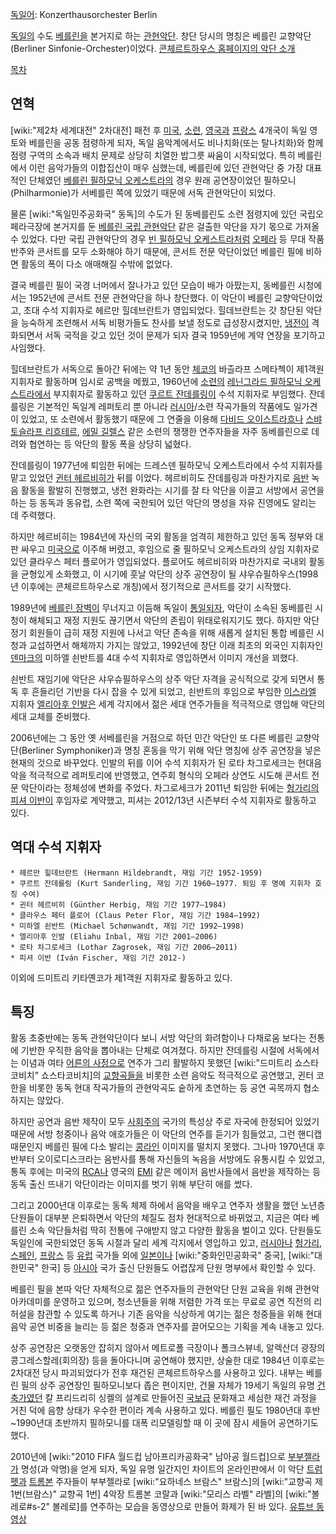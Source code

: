 [[독일어]]: Konzerthausorchester Berlin

[[독일]]의 수도 [[베를린]]을 본거지로 하는 [[관현악단]]. 창단 당시의 명칭은 베를린 교향악단(Berliner Sinfonie-Orchester)이었다. [http://www.konzerthaus.de/konzerthausorchester-berlin 콘체르트하우스 홈페이지의 악단 소개]

[[목차]]

== 연혁 ==
[wiki:"제2차 세계대전" 2차대전] 패전 후 [[미국]], [[소련]], [[영국]]과 [[프랑스]] 4개국이 독일 영토와 베를린을 공동 점령하게 되자, 독일 음악계에서도 비나치화(또는 탈나치화)와 함께 점령 구역의 소속과 배치 문제로 상당히 치열한 밥그릇 싸움이 시작되었다. 특히 베를린에서 이런 음악가들의 이합집산이 매우 심했는데, 베를린에 있던 관현악단 중 가장 대표적인 단체였던 [[베를린 필하모닉 오케스트라]]의 경우 원래 공연장이었던 필하모니(Philharmonie)가 서베를린 쪽에 있었기 때문에 서독 관현악단이 되었다.

물론 [wiki:"독일민주공화국" 동독]의 수도가 된 동베를린도 소련 점령지에 있던 국립오페라극장에 본거지를 둔 [[베를린 국립 관현악단]] 같은 걸출한 악단을 자기 몫으로 가져올 수 있었다. 다만 국립 관현악단의 경우 [[빈 필하모닉 오케스트라]]처럼 [[오페라]] 등 무대 작품 반주와 콘서트를 모두 소화해야 하기 때문에, 콘서트 전문 악단이었던 베를린 필에 비하면 활동의 폭이 다소 애매해질 수밖에 없었다.

결국 베를린 필이 국경 너머에서 잘나가고 있던 모습이 배가 아팠는지, 동베를린 시청에서는 1952년에 콘서트 전문 관현악단을 하나 창단했다. 이 악단이 베를린 교향악단이었고, 초대 수석 지휘자로 헤르만 힐데브란트가 영입되었다. 힐데브란트는 갓 창단된 악단을 능숙하게 조련해서 서독 비평가들도 찬사를 보낼 정도로 급성장시켰지만, [[냉전]]이 격화되면서 서독 국적을 갖고 있던 것이 문제가 되자 결국 1959년에 계약 연장을 포기하고 사임했다.

힐데브란트가 서독으로 돌아간 뒤에는 약 1년 동안 [[체코]]의 바츨라프 스메타첵이 제1객원 지휘자로 활동하며 임시로 공백을 메꿨고, 1960년에 [[소련]]의 [[레닌그라드 필하모닉 오케스트라]]에서 부지휘자로 활동하고 있던 [[쿠르트 잔데를링]]이 수석 지휘자로 부임했다. 잔데를링은 기본적인 독일계 레퍼토리 뿐 아니라 [[러시아]]/소련 작곡가들의 작품에도 일가견이 있었고, 또 소련에서 활동했기 때문에 그 연줄을 이용해 [[다비드 오이스트라흐]]나 [[스뱌토슬라프 리흐테르]], [[에밀 길렐스]] 같은 소련의 쟁쟁한 연주자들을 자주 동베를린으로 데려와 협연하는 등 악단의 활동 폭을 상당히 넓혔다.

잔데를링이 1977년에 퇴임한 뒤에는 드레스덴 필하모닉 오케스트라에서 수석 지휘자를 맡고 있었던 [[귄터 헤르비히]]가 뒤를 이었다. 헤르비히도 잔데를링과 마찬가지로 [[음반]] 녹음 활동을 활발히 진행했고, 냉전 완화라는 시기를 잘 타 악단을 이끌고 서방에서 공연을 하는 등 동독과 동유럽, 소련 쪽에 국한되어 있던 악단의 명성을 자유 진영에도 알리는 데 주력했다.

하지만 헤르비히는 1984년에 자신의 국외 활동을 엄격히 제한하고 있던 동독 정부와 대판 싸우고 [[미국]]으로 이주해 버렸고, 후임으로 줄 필하모닉 오케스트라의 상임 지휘자로 있던 클라우스 페터 플로어가 영입되었다. 플로어도 헤르비히와 마찬가지로 국내외 활동을 균형있게 소화했고, 이 시기에 훗날 악단의 상주 공연장이 될 샤우슈필하우스(1998년 이후에는 콘체르트하우스로 개칭)에서 정기적으로 콘서트를 갖기 시작했다.

1989년에 [[베를린 장벽]]이 무너지고 이듬해 독일이 [[통일]]되자, 악단이 소속된 동베를린 시청이 해체되고 재정 지원도 끊기면서 악단의 존립이 위태로워지기도 했다. 하지만 악단 정기 회원들이 급히 재정 지원에 나서고 악단 존속을 위해 새롭게 설치된 통합 베를린 시청과 교섭하면서 해체까지 가지는 않았고, 1992년에 창단 이래 최초의 외국인 지휘자인 [[덴마크]]의 미하엘 쇤반트를 4대 수석 지휘자로 영입하면서 이미지 개선을 꾀했다.

쇤반트 재임기에 악단은 샤우슈필하우스의 상주 악단 자격을 공식적으로 갖게 되면서 통독 후 흔들리던 기반을 다시 잡을 수 있게 되었고, 쇤반트의 후임으로 부임한 [[이스라엘]] 지휘자 [[엘리아후 인발]]은 세계 각지에서 젊은 세대 연주가들을 적극적으로 영입해 악단의 세대 교체를 준비했다.

2006년에는 그 동안 옛 서베를린을 거점으로 하던 민간 악단인 또 다른 베를린 교향악단(Berliner Symphoniker)과 명칭 혼동을 막기 위해 악단 명칭에 상주 공연장을 넣은 현재의 것으로 바꾸었다. 인발의 뒤를 이어 수석 지휘자가 된 로타 차그로세크는 현대음악을 적극적으로 레퍼토리에 반영했고, 연주회 형식의 오페라 상연도 시도해 콘서트 전문 악단이라는 정체성에 변화를 주었다. 차그로세크가 2011년 퇴임한 뒤에는 [[헝가리]]의 [[피셔 이반]]이 후임자로 계약했고, 피셔는 2012/13년 시즌부터 수석 지휘자로 활동하고 있다.

== 역대 수석 지휘자 ==
 * 헤르만 힐데브란트 (Hermann Hildebrandt, 재임 기간 1952-1959)
 * 쿠르트 잔데를링 (Kurt Sanderling, 재임 기간 1960–1977. 퇴임 후 명예 지휘자 호칭 수여)
 * 귄터 헤르비히 (Günther Herbig, 재임 기간 1977–1984)
 * 클라우스 페터 플로어 (Claus Peter Flor, 재임 기간 1984–1992)
 * 미하엘 쇤반트 (Michael Schønwandt, 재임 기간 1992–1998)
 * 엘리아후 인발 (Eliahu Inbal, 재임 기간 2001–2006)
 * 로타 차그로세크 (Lothar Zagrosek, 재임 기간 2006–2011)
 * 피셔 이반 (Iván Fischer, 재임 기간 2012-)

이외에 드미트리 키타옌코가 제1객원 지휘자로 활동하고 있다.

== 특징 ==
활동 초중반에는 동독 관현악단이다 보니 서방 악단의 화려함이나 다채로움 보다는 전통에 기반한 우직한 음악을 뽑아내는 단체로 여겨졌다. 하지만 잔데를링 시절에 서독에서는 이념과 여타 [[어른의 사정]]으로 연주가 그리 활발하지 못했던 [wiki:"드미트리 쇼스타코비치" 쇼스타코비치]의 [[교향곡]]들을 비롯한 소련 음악도 적극적으로 공연했고, 귄터 코한을 비롯한 동독 현대 작곡가들의 관현악곡도 숱하게 초연하는 등 공연 곡목까지 협소하지는 않았다.

하지만 공연과 음반 제작이 모두 [[사회주의]] 국가의 특성상 주로 자국에 한정되어 있었기 때문에 서방 청중이나 음악 애호가들은 이 악단의 연주를 듣기가 힘들었고, 그런 핸디캡 때문인지 베를린 필에 다소 발리는 [[콩라인]] 이미지를 떨치지 못했다. 그나마 1970년대 후반부터 오이로디스크라는 음반사를 통해 자신들의 녹음을 서방에도 유통시킬 수 있었고, 통독 후에는 미국의 [[RCA]]나 영국의 [[EMI]] 같은 메이저 음반사들에서 음반을 제작하는 등 동독 출신 뜨내기 악단이라는 이미지를 벗기 위해 부단히 애를 썼다.

그리고 2000년대 이후로는 동독 체제 하에서 음악을 배우고 연주자 생활을 했던 노년층 단원들이 대부분 은퇴하면서 악단의 체질도 점차 현대적으로 바뀌었고, 지금은 여타 베를린 소속 악단들처럼 딱히 전통에 구애받지 않고 다양한 활동을 벌이고 있다. 단원들도 독일인에 국한되었던 동독 시절과 달리 세계 각지에서 영입하고 있고, [[러시아]]나 [[헝가리]], [[스페인]], [[프랑스]] 등 [[유럽]] 국가들 외에 [[일본]]이나 [wiki:"중화인민공화국" 중국], [wiki:"대한민국" 한국] 등 [[아시아]] 국가 출신 단원들도 어렵잖게 단원 명부에서 확인할 수 있다.

베를린 필을 본따 악단 자체적으로 젊은 연주자들의 관현악단 단원 교육을 위해 관현악 아카데미를 운영하고 있으며, 청소년들을 위해 저렴한 가격 또는 무료로 공연 직전의 리허설을 참관할 수 있도록 하거나 기존 음악을 식상하게 여기는 젊은 청중들을 위해 현대음악 공연 비중을 늘리는 등 젊은 청중과 연주자를 끌어모으는 기획을 계속 내놓고 있다.

상주 공연장은 오랫동안 잡히지 않아서 메트로폴 극장이나 폴크스뷰네, 알렉산더 광장의 콩그레스할레(회의장) 등을 돌아다니며 공연해야 했지만, 상술한 대로 1984년 이후로는 2차대전 당시 파괴되었다가 전후 재건된 콘체르트하우스를 사용하고 있다. 내부는 베를린 필의 상주 공연장인 필하모니보다 좁은 편이지만, 건물 자체가 19세기 독일의 유명 [[건축가]]였던 칼 프리드리히 싱켈의 설계로 만들어진 [[국보]]급 문화재고 세심한 재건 과정을 거친 덕에 음향 상태가 우수한 편이라 계속 사용하고 있다. 베를린 필도 1980년대 후반~1990년대 초반까지 필하모니를 대폭 리모델링할 때 이 곳에 잠시 세들어 공연하기도 했다.

2010년에 [wiki:"2010 FIFA 월드컵 남아프리카공화국" 남아공 월드컵]으로 [[부부젤라]]가 명성(과 악명)을 얻게 되자, 독일 유명 일간지인 차이트의 온라인판에서 이 악단 [[트럼펫]]과 [[트롬본]] 주자들이 부부젤라로 [wiki:"요하네스 브람스" 브람스]의 [wiki:"교향곡 제1번(브람스)" 교향곡 1번] 4악장 트롬본 코랄과 [wiki:"모리스 라벨" 라벨]의 [wiki:"볼레로#s-2" 볼레로]를 연주하는 모습을 동영상으로 만들어 화제가 된 바 있다. [http://youtu.be/wf2P8SnOwLo 유튜브 동영상]
